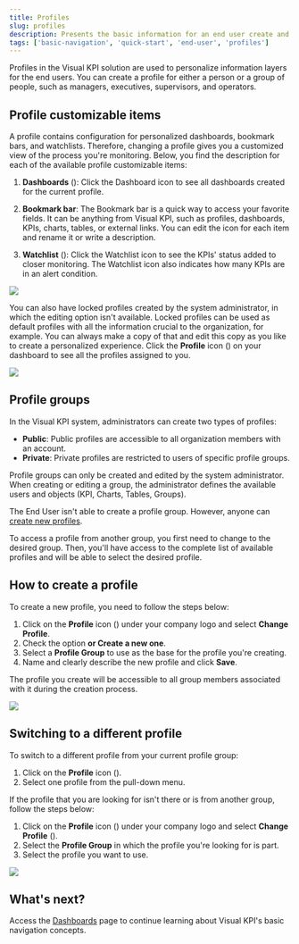 ```yaml
---
title: Profiles
slug: profiles
description: Presents the basic information for an end user create and edit profiles in Transpara's Visual KPIs software.
tags: ['basic-navigation', 'quick-start', 'end-user', 'profiles']
---
```




Profiles in the Visual KPI solution are used to personalize information layers for the end users. You can create a profile for either a person or a group of people, such as managers, executives, supervisors, and operators.

## Profile customizable items

A profile contains configuration for personalized dashboards, bookmark bars, and watchlists. Therefore, changing a profile gives you a customized view of the process you're monitoring. Below, you find the description for each of the available profile customizable items:

1. **Dashboards** (<SvgFont icon="10"/>): Click the Dashboard icon to see all dashboards created for the current profile.

2. **Bookmark bar**: The Bookmark bar is a quick way to access your favorite fields. It can be anything from Visual KPI, such as profiles, dashboards, KPIs, charts, tables, or external links. You can edit the icon for each item and rename it or write a description.

3. **Watchlist** (<SvgFont icon="183"/>): Click the Watchlist icon to see the KPIs' status added to closer monitoring. The Watchlist icon also indicates how many KPIs are in an alert condition.

<Image src="media/end-user/basic-navigation/profiles/customizable-items.png"/>

You can also have locked profiles created by the system administrator, in which the editing option isn't available. Locked profiles can be used as default profiles with all the information crucial to the organization, for example. You can always make a copy of that and edit this copy as you like to create a personalized experience. Click the **Profile** icon (<SvgFont icon="118"/>) on your dashboard to see all the profiles assigned to you.

<Image src="media/end-user/basic-navigation/profiles/dropdown-menu.png"/>

## Profile groups

In the Visual KPI system, administrators can create two types of profiles:

- **Public**: Public profiles are accessible to all organization members with an account.
- **Private**: Private profiles are restricted to users of specific profile groups.

<Callout type="info" title="Creating Profile Groups">
Profile groups can only be created and edited by the system administrator. When creating or editing a group, the administrator defines the available users and objects (KPI, Charts, Tables, Groups).
</Callout>

The End User isn't able to create a profile group. However, anyone can [create new profiles](profiles#how-to-create-a-profile).

To access a profile from another group, you first need to change to the desired group. Then, you'll have access to the complete list of available profiles and will be able to select the desired profile.

## How to create a profile

To create a new profile, you need to follow the steps below:

1. Click on the **Profile** icon (<SvgFont icon="118"/>) under your company logo and select **Change Profile**.
2. Check the option **or Create a new one**.
3. Select a **Profile Group** to use as the base for the profile you're creating.
4. Name and clearly describe the new profile and click **Save**.

The profile you create will be accessible to all group members associated with it during the creation process.

<Image src="media/end-user/basic-navigation/profiles/create-profile.gif"/>

## Switching to a different profile

To switch to a different profile from your current profile group:

1. Click on the **Profile** icon (<SvgFont icon="118"/>).
2. Select one profile from the pull-down menu.

If the profile that you are looking for isn't there or is from another group, follow the steps below:

1. Click on the **Profile** icon (<SvgFont icon="118"/>) under your company logo and select **Change Profile** (<SvgFont icon="173"/>).
2. Select the **Profile Group** in which the profile you're looking for is part.
3. Select the profile you want to use.

<Image src="media/end-user/basic-navigation/profiles/change-profile.gif"/>

## What's next?

Access the [Dashboards](dashboards) page to continue learning about Visual KPI's basic navigation concepts.